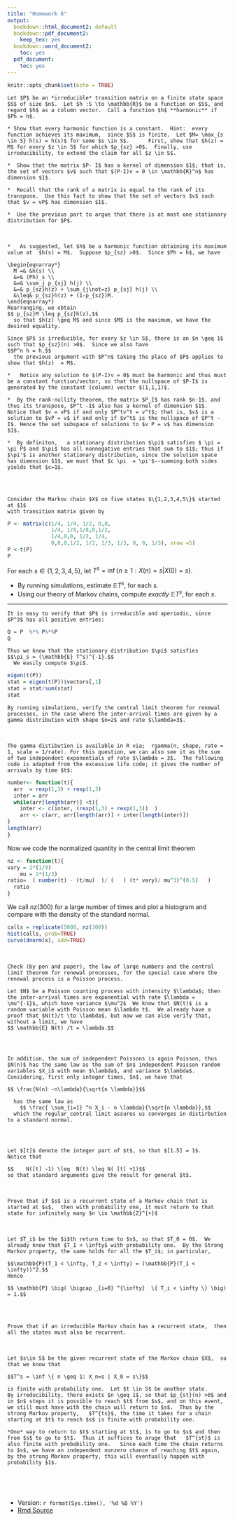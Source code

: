 ```yaml
---
title: "Homework 6"
output:
  bookdown::html_document2: default
  bookdown::pdf_document2:
    keep_tex: yes
  bookdown::word_document2:
    toc: yes
  pdf_document:
    toc: yes
---
```



```r
knitr::opts_chunk$set(echo = TRUE)
```


```exercise
Let $P$ be an *irreducible* transition matrix on a finite state space $S$ of size $n$.  Let $h :S \to \mathbb{R}$ be a function on $S$, and regard $h$ as a column vector.  Call a function $h$ **harmonic** if $Ph = h$.  

* Show that every harmonic function is a constant.  Hint:  every function achieves its maximum,  since $S$ is finite.  Let $M= \max_{s \in S} h(s) = h(s)$ for some $s \in S$.      First, show that $h(z) = M$ for every $z \in S$ for which $p_{sz} >0$.  Finally, use irreducibility, to extend the claim for all $z \in S$.   

*  Show that the matrix $P- I$ has a kernel of dimension $1$; that is, the set of vectors $v$ such that $(P-I)v = 0 \in \mathbb{R}^n$ has dimension $1$.  

*  Recall that the rank of a matrix is equal to the rank of its transpose.  Use this fact to show that the set of vectors $v$ such that $v = vP$ has dimension $1$.  

*  Use the previous part to argue that there is at most one stationary distribution for $P$.  
```


<br>


```solution


*   As suggested, let $h$ be a harmonic function obtaining its maximum value at  $h(s) = M$.  Suppose $p_{sz} >0$.  Since $Ph = h$, we have

\begin{eqnarray*}
  M =& &h(s) \\
  &=& (Ph)_s \\
  &=& \sum_j p_{sj} h(j) \\
  &=& p_{sz}h(z) + \sum_{j\not=z} p_{sj} h(j) \\
  &\leq& p_{sz}h(z) + (1-p_{sz})M. 
\end{eqnarray*}  
Rearranging, we obtain
$$ p_{sz}M \leq p_{sz}h(z),$$
  so that $h(z) \geq M$ and since $M$ is the maximum, we have the desired equality.  

Since $P$ is irreducible, for every $z \in S$, there is an $n \geq 1$ such that $p_{sz}(n) >0$.  Since we also have
$$P^n h = h,$$
  the previous argument with $P^n$ taking the place of $P$ applies to show that $h(z)  = M$.  

*   Notice any solution to $(P-I)v = 0$ must be harmonic and thus must be a constant function/vector, so that the nullspace of $P-I$ is generated by the constant (column) vector $(1,1,1)$.

*  By the rank-nullity theorem, the matrix $P_I$ has rank $n-1$, and thus its transpose, $P^t -I$ also has a kernel of dimension $1$.  Notice that $v = vP$ if and only $P^tv^t = v^t$; that is, $v$ is a solution to $vP = v$ if and only if $v^t$ is the nullspace of $P^t - I$. Hence the set subspace of solutions to $v P = v$ has dimension $1$.

*  By definiton,   a stationary distribution $\pi$ satisfies $ \pi = \pi P$ and $\pi$ has all nonnegative entries that sum to $1$; thus if $\pi'$ is another stationary distribution, since the solution space has dimension $1$, we must that $c \pi  = \pi'$--summing both sides yields that $c=1$.       


```




<br>


```exercise
Consider the Markov chain $X$ on five states $\{1,2,3,4,5\}$ started at $1$ 
with transition matrix given by
```
```r
P <- matrix(c(1/4, 1/4, 1/2, 0,0, 
              1/4, 1/8,1/8,0,1/2, 
              1/4,0,0, 1/2, 1/4, 
              0,0,0,1/2, 1/2, 1/3, 1/3, 0, 0, 1/3), nrow =5)
P <-t(P)
P
```
For each $s \in \{1,2,3,4,5\}$, let $T^s = \inf \{ n \geq 1:  X(n)=s | X(0)=s\}$.  

*  By running simulations, estimate $\mathbb{E} T^s$, for each $s$.  
*  Using our theory of Markov chains, compute *exactly* $\mathbb{E} T^s$, for each $s$.



<hr>

```solution
It is easy to verify that $P$ is irreducible and aperiodic, since $P^3$ has all positive entries:
```
```r
Q = P  %*% P%*%P
Q
```
```
Thus we know that the stationary distribution $\pi$ satisfies 
$$\pi_s = (\mathbb{E} T^s)^{-1}.$$
  We easily compute $\pi$.  
  ```
```r
eigen(t(P))
stat = eigen(t(P))$vectors[,1]
stat = stat/sum(stat)
stat
```


```exercise
By running simulations, verify the central limit theorem for renewal processes, in the case where the inter-arrival times are given by a gamma distribution with shape $n=2$ and rate $\lambda=3$.
```

<br>


```solution
The gamma distibution is available in R via;  rgamma(n, shape, rate = 1, scale = 1/rate). For this question, we can also see it as the sum of two independent exponentials of rate $\lambda = 3$.  The following code is adapted from the excessive life code; it gives the number of arrivals by time $t$:  
```

```r
number<- function(t){
  arr  = rexp(1,3) + rexp(1,3)
  inter = arr
  while(arr[length(arr)] <t){
    inter <- c(inter, (rexp(1,3) + rexp(1,3))  )
    arr <- c(arr, arr[length(arr)] + inter[length(inter)])
}
length(arr)
}
```
Now we code the normalized quantity in the central limit theorem
```r
nz <- function(t){
vary = 2*(1/9)
    mu = 2*(1/3)
ratio=  ( number(t) - (t/mu)  )/ (   ( (t* vary)/ mu^3)^(0.5)   )
  ratio
}

```
We call $nz(300)$ for a large number of times and plot a histogram and compare with the density of the standard normal.

```r

calls = replicate(5000, nz(300))
hist(calls, prob=TRUE)
curve(dnorm(x), add=TRUE)
```

<br>


```exercise
Check (by pen and paper), the law of large numbers and the central limit theorem for renewal processes, for the special case where the renewal process is a Poisson process.
```

```solution
Let $N$ be a Poisson counting process with intensity $\lambda$; then the inter-arrival times are exponential with rate $\lambda = \mu^{-1}$, which have variance $\mu^2$  We know that $N(t)$ is a random variable with Poisson mean $\lambda t$.  We already have a proof that $N(t)/t \to \lambda$, but now we can also verify that, without a limit, we have
$$ \mathbb{E} N(t) /t = \lambda.$$




In addition, the sum of independent Poissons is again Poisson, thus $N(n)$ has the same law as the sum of $n$ independent Poisson random variables $X_i$ with mean $\lambda$, and variance $\lambda$.    Considering, first only integer times, $n$, we have that

$$ \frac{N(n) -n\lambda}{\sqrt{n \lambda}}$$ 

  has the same law as
    $$ \frac{ \sum_{i=1} ^n X_i - n \lambda}{\sqrt{n \lambda}},$$
  which the regular central limit assures us converges in distirbution to a standard normal.  
  



Let $[t]$ denote the integer part of $t$, so that $[1.5] = 1$.   Notice that

$$    N([t] -1) \leq  N(t) \leq N( [t] +1)$$
so that standard arguments give the result for general $t$.  

```

<br>


```exercise
Prove that if $s$ is a recurrent state of a Markov chain that is started at $s$,  then with probability one, it must return to that state for infinitely many $n \in \mathbb{Z}^{+}$
```


<br>

```solution
Let $T_i$ be the $i$th return time to $s$, so that $T_0 = 0$.  We already know that $T_1 < \infty$ with probability one.  By the Strong Markov property, the same holds for all the $T_i$; in particular, 

$$\mathbb{P}(T_1 < \infty, T_2 < \infty) = (\mathbb{P}(T_1 < \infty))^2.$$
Hence

$$ \mathbb{P} \big( \bigcap _{i=0} ^{\infty}  \{ T_i < \infty \} \big) = 1.$$


```

<br>

```exercise
Prove that if an irreducible Markov chain has a recurrent state,  then all the states must also be recurrent.   
```
<br>

```solution

Let $s\in S$ be the given recurrent state of the Markov chain $X$,  so that we know that 

$$T^s = \inf \{ n \geq 1: X_n=s | X_0 = s\}$$
  
is finite with probability one.  Let $t \in S$ be another state.     By irreducibility, there exists $n \geq 1$, so that $p_{st}(n) >0$ and in $n$ steps it is possible to reach $t$ from $s$, and on this event, we still must have with the chain will return to $s$.  Thus by the strong Markov property,   $T^{ts}$, the time it takes for a chain starting at $t$ to reach $s$ is finite with probability one.  

*One* way to return to $t$ starting at $t$, is to go to $s$ and then from $s$ to go to $t$.  Thus it suffices to aruge that   $T^{st}$ is also finite with probability one.   Since each time the chain returns to $s$, we have an independent nonzero chance of reaching $t$ again, by the strong Markov property, this will eventually happen with probability $1$.  


```
<br>
<br>

*  Version: `r format(Sys.time(), '%d %B %Y')`
* [Rmd Source](https://tsoo-math.github.io/ucl/QHW6.Rmd)

